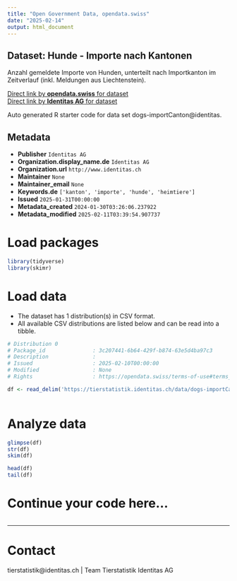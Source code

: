 ```yaml
---
title: "Open Government Data, opendata.swiss"
date: "2025-02-14"
output: html_document
---
```


## Dataset: Hunde - Importe nach Kantonen

Anzahl gemeldete Importe von Hunden, unterteilt nach Importkanton im Zeitverlauf (inkl. Meldungen aus Liechtenstein).

[Direct link by **opendata.swiss** for dataset](https://opendata.swiss/de/dataset/hunde-importe-nach-kantonen)<br>
[Direct link by **Identitas AG** for dataset](https://tierstatistik.identitas.ch/)

Auto generated R starter code for data set dogs-importCanton@identitas.

## Metadata

- **Publisher** `Identitas AG`
- **Organization.display_name.de** `Identitas AG`
- **Organization.url** `http://www.identitas.ch`
- **Maintainer** `None`
- **Maintainer_email** `None`
- **Keywords.de** `['kanton', 'importe', 'hunde', 'heimtiere']`
- **Issued** `2025-01-31T00:00:00`
- **Metadata_created** `2024-01-30T03:26:06.237922`
- **Metadata_modified** `2025-02-11T03:39:54.907737`


# Load packages

```r

library(tidyverse)
library(skimr)

```

# Load data

-   The dataset has 1 distribution(s) in CSV format.
-   All available CSV distributions are listed below and can be read into a tibble.

```r

# Distribution 0
# Package_id               : 3c207441-6b64-429f-b874-63e5d4ba97c3
# Description              : 
# Issued                   : 2025-02-10T00:00:00
# Modified                 : None
# Rights                   : https://opendata.swiss/terms-of-use#terms_by

df <- read_delim('https://tierstatistik.identitas.ch/data/dogs-importCanton.csv')



```

# Analyze data

```r

glimpse(df)
str(df)
skim(df)

head(df)
tail(df)

```

# Continue your code here...

```r

```

------------------------------------------------------------------------

# Contact

tierstatistik@identitas.ch | Team Tierstatistik Identitas AG
